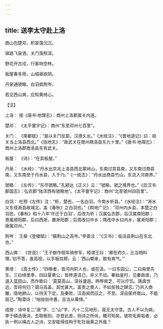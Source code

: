 ```yaml
---
---
---
```

title: 送李太守赴上洛
---




商山包楚邓，积翠蔼沉沉。

驿路飞泉洒，关门落照深。

野花开古戍，行客响空林。

板屋春多雨，山城昼欲阴。

丹泉通虢略，白羽抵荆岑。

若见西山爽，应知黄绮心。

【注】

上洛： 按《唐书·地理志》：商州上洛郡属关内道。

楚邓： 《太平寰宇记》：商州“东至邓州七百里”。

关门： 《南都赋》：“是以关门反距，汉德久长。”《水经注》：“《晋地道记》曰：峣关当上洛县西北。”《括地志》：“故武关在商州商洛县东九十里。”《唐书·地理志》：商州上洛郡商洛县东有武关。

板屋： 《诗》：“在其板屋。”

丹泉： 《水经》：“丹水出京兆上洛县西北冢岭山，东南过其县南，又东南过商县南，又东南至于丹水县，入于汋。”《一统志》：“丹水出商县竹山，东流入河南界。”

虢略： 《左传》：“东尽虢略。”孔颖达《正义》云：“虢略，虢之境界也。”《后汉书·郡国志》：弘农郡“陆浑西有虢略地”。《太平寰宇记》：商州“北至虢州四百里”。

白羽： 杜预《左传》注：“析，楚邑，一名白羽，今南乡析县。”《水经注》：“淅水又东径淅县故城北，盖《春秋》之白羽也。”《舆地广记》：“邓州内乡县，本楚之白羽邑，《春秋》昭十八年‘许迁于白羽’，后改为析；汉属弘农郡，后汉属南阳郡；晋属顺阳郡，后曰西淅，置淅阳郡；后周改曰中乡；隋改中乡曰内乡，属淅阳郡；唐属邓州。”

荆岑： 王粲《登楼赋》：“蔽荆山之高岑。”李善注：“《汉书》：临沮县荆山在东北也。”

西山爽： 《世说》：“王子猷作桓车骑参军，桓谓王曰：‘卿在府久，比当相料理。’初不答，直高视，以手板拄颊，云：‘西山朝来，致有爽气。’”

黄绮： 《高士传》：“四皓者，皆河内轵人也，或在汲。一曰东园公，二曰甪里先生，三曰绮里季，四曰夏黄公，皆修道洁己，非义不动。秦始皇时，见秦政虐，乃退入蓝田山，而作歌曰：‘莫莫高山，深谷逶迤。晔晔紫芝，可以疗饥。唐虞世远，吾将何归？驷马高盖，其忧甚大。富贵之畏人，不如贫贱之肆志。’乃共入商雒，隐地肺山，以待天下定。及秦败，汉高闻而征之，不至。深自匿终南山，不能屈己。”陶潜诗：“咄咄俗中愚，且当从黄绮。”

成按：诗中复二“泉”字、三“山”字，凡十二见地形，竟无太守意。古人不以为病，李于鳞选唐诗，去取极刻，亦登此首，则诗之所尚，概可知矣。彼吹毛索垢者，必执一例以绳古人之诗，又安能得佳构于牝牡骊黄之外哉？